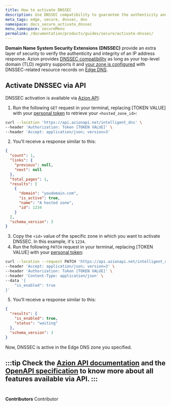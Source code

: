 ```yaml
---
title: How to activate DNSSEC
description: Use DNSSEC compatibility to guarantee the authenticity and integrity of an IP address response.
meta_tags: edge, secure, dnssec, dns
namespace: docs_secure_activate_dnssec
menu_namespace: secureMenu
permalink: /documentation/products/guides/secure/activate-dnssec/
---
```



**Domain Name System Security Extensions (DNSSEC)** provide an extra layer of security to verify the authenticity and integrity of an IP address response. Azion provides [DNSSEC compatibility](/en/documentation/products/secure/edge-dns/dnssec-compatibility/) as long as your top-level domain (TLD) registry supports it and [your zone is configured](/en/documentation/products/guides/secure/edge-dns-configure-main-settings/) with DNSSEC-related resource records on [Edge DNS](/en/documentation/products/guides/secure/add-records/).

## Activate DNSSEC via API

DNSSEC activation is available via [Azion API](https://api.azion.com/#f0f730a3-9739-40cf-ad07-0b7bca8abac8):

1. Run the following `GET` request in your terminal, replacing [TOKEN VALUE] with your [personal token](/en/documentation/products/guides/personal-tokens/) to retrieve your `<hosted_zone_id>`:

```bash
curl --location 'https://api.azionapi.net/intelligent_dns' \
--header 'Authorization: Token [TOKEN VALUE]' \
--header 'Accept: application/json; version=3'
```

2. You’ll receive a response similar to this:

```json
{
  "count": 1,
  "links": {
    "previous": null,
    "next": null
  },
  "total_pages": 1,
  "results": [
    {
      "domain": "youdomain.com",
      "is_active": true,
      "name": "A hosted zone",
      "id": 1234
    }
  ],
  "schema_version": 3
}
```

3. Copy the `<id>` value of the specific zone in which you want to activate DNSSEC. In this example, it's `1234`.
4. Run the following `PATCH` request in your terminal, replacing [TOKEN VALUE] with your [personal token](/en/documentation/products/guides/personal-tokens/):

```bash
curl --location --request PATCH 'https://api.azionapi.net/intelligent_dns/hosted_zone_id/dnssec' \
--header 'Accept: application/json; version=3' \
--header 'Authorization: Token [TOKEN VALUE]' \
--header 'Content-Type: application/json' \
--data '{
    "is_enabled": true
}'
```

5. You’ll receive a response similar to this:

```json
{
  "results": {
    "is_enabled": true,
    "status": "waiting"
  },
  "schema_version": 3
}
```

Now, DNSSEC is active in the Edge DNS zone you specified.

:::tip
Check the [Azion API documentation](https://api.azion.com/) and the [OpenAPI specification](https://github.com/aziontech/azionapi-openapi/) to know more about all features available via API.
:::
<br /><br />
---

**Contributors** <ContributorList>Contributor</ContributorList>
